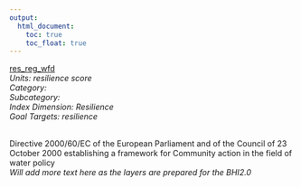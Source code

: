 ```yaml
---
output:
  html_document:
    toc: true
    toc_float: true
---
```


[res_reg_wfd](https://github.com/OHI-Science/bhi/blob/master/baltic/layers/res_reg_wfd_bhi2015.csv)\
*Units: resilience score*\
*Category:*\
*Subcategory:*\
*Index Dimension: Resilience*\
*Goal Targets: resilience*\
<br>

Directive 2000/60/EC of the European Parliament and of the Council of 23 October 2000 establishing a framework for Community action in the field of water policy\
*Will add more text here as the layers are prepared for the BHI2.0*



<br>

